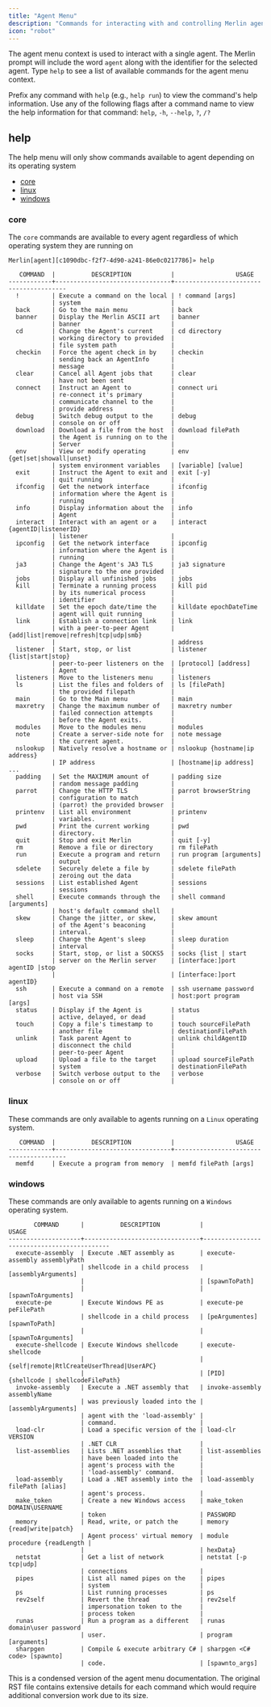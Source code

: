 ```yaml
---
title: "Agent Menu"
description: "Commands for interacting with and controlling Merlin agents"
icon: "robot"
---
```


The agent menu context is used to interact with a single agent. The Merlin prompt will include the word `agent` along
with the identifier for the selected agent. Type `help` to see a list of available commands for the agent menu context.

Prefix any command with `help` (e.g., `help run`) to view the command's help information.
Use any of the following flags after a command name to view the help information for that command:
`help`, `-h`, `--help`, `?`, `/?`

## help

<Note>
The help menu will only show commands available to agent depending on its operating system
</Note>

- [core](#core)
- [linux](#linux)
- [windows](#windows)

### core

The `core` commands are available to every agent regardless of which operating system they are running on

```text
Merlin[agent][c1090dbc-f2f7-4d90-a241-86e0c0217786]» help

   COMMAND  |          DESCRIPTION           |                 USAGE
------------+--------------------------------+----------------------------------------
  !         | Execute a command on the local | ! command [args]
            | system                         |
  back      | Go to the main menu            | back
  banner    | Display the Merlin ASCII art   | banner
            | banner                         |
  cd        | Change the Agent's current     | cd directory
            | working directory to provided  |
            | file system path               |
  checkin   | Force the agent check in by    | checkin
            | sending back an AgentInfo      |
            | message                        |
  clear     | Cancel all Agent jobs that     | clear
            | have not been sent             |
  connect   | Instruct an Agent to           | connect uri
            | re-connect it's primary        |
            | communicate channel to the     |
            | provide address                |
  debug     | Switch debug output to the     | debug
            | console on or off              |
  download  | Download a file from the host  | download filePath
            | the Agent is running on to the |
            | Server                         |
  env       | View or modify operating       | env {get|set|showall|unset}
            | system environment variables   | [variable] [value]
  exit      | Instruct the Agent to exit and | exit [-y]
            | quit running                   |
  ifconfig  | Get the network interface      | ifconfig
            | information where the Agent is |
            | running                        |
  info      | Display information about the  | info
            | Agent                          |
  interact  | Interact with an agent or a    | interact {agentID|listenerID}
            | listener                       |
  ipconfig  | Get the network interface      | ipconfig
            | information where the Agent is |
            | running                        |
  ja3       | Change the Agent's JA3 TLS     | ja3 signature
            | signature to the one provided  |
  jobs      | Display all unfinished jobs    | jobs
  kill      | Terminate a running process    | kill pid
            | by its numerical process       |
            | identifier                     |
  killdate  | Set the epoch date/time the    | killdate epochDateTime
            | agent will quit running        |
  link      | Establish a connection link    | link
            | with a peer-to-peer Agent      | {add|list|remove|refresh|tcp|udp|smb}
            |                                | address
  listener  | Start, stop, or list           | listener {list|start|stop}
            | peer-to-peer listeners on the  | [protocol] [address]
            | Agent                          |
  listeners | Move to the listeners menu     | listeners
  ls        | List the files and folders of  | ls [filePath]
            | the provided filepath          |
  main      | Go to the Main menu            | main
  maxretry  | Change the maximum number of   | maxretry number
            | failed connection attempts     |
            | before the Agent exits.        |
  modules   | Move to the modules menu       | modules
  note      | Create a server-side note for  | note message
            | the current agent.             |
  nslookup  | Natively resolve a hostname or | nslookup {hostname|ip address}
            | IP address                     | [hostname|ip address] ...
  padding   | Set the MAXIMUM amount of      | padding size
            | random message padding         |
  parrot    | Change the HTTP TLS            | parrot browserString
            | configuration to match         |
            | (parrot) the provided browser  |
  printenv  | List all environment           | printenv
            | variables.                     |
  pwd       | Print the current working      | pwd
            | directory.                     |
  quit      | Stop and exit Merlin           | quit [-y]
  rm        | Remove a file or directory     | rm filePath
  run       | Execute a program and return   | run program [arguments]
            | output                         |
  sdelete   | Securely delete a file by      | sdelete filePath
            | zeroing out the data           |
  sessions  | List established Agent         | sessions
            | sessions                       |
  shell     | Execute commands through the   | shell command [arguments]
            | host's default command shell   |
  skew      | Change the jitter, or skew,    | skew amount
            | of the Agent's beaconing       |
            | interval.                      |
  sleep     | Change the Agent's sleep       | sleep duration
            | interval                       |
  socks     | Start, stop, or list a SOCKS5  | socks {list | start
            | server on the Merlin server    | [interface:]port agentID |stop
            |                                | [interface:]port agentID}
  ssh       | Execute a command on a remote  | ssh username password
            | host via SSH                   | host:port program [args]
  status    | Display if the Agent is        | status
            | active, delayed, or dead       |
  touch     | Copy a file's timestamp to     | touch sourceFilePath
            | another file                   | destinationFilePath
  unlink    | Task parent Agent to           | unlink childAgentID
            | disconnect the child           |
            | peer-to-peer Agent             |
  upload    | Upload a file to the target    | upload sourceFilePath
            | system                         | destinationFilePath
  verbose   | Switch verbose output to the   | verbose
            | console on or off              |
```

### linux

These commands are only available to agents running on a `Linux` operating system.

```text
   COMMAND  |          DESCRIPTION           |                 USAGE
------------+--------------------------------+----------------------------------------
  memfd     | Execute a program from memory  | memfd filePath [args]
```

### windows

These commands are only available to agents running on a `Windows` operating system.

```text
       COMMAND      |          DESCRIPTION           |                   USAGE
--------------------+--------------------------------+--------------------------------------------
  execute-assembly  | Execute .NET assembly as       | execute-assembly assemblyPath
                    | shellcode in a child process   | [assemblyArguments]
                    |                                | [spawnToPath]
                    |                                | [spawnToArguments]
  execute-pe        | Execute Windows PE as          | execute-pe peFilePath
                    | shellcode in a child process   | [peArgumentes] [spawnToPath]
                    |                                | [spawnToArguments]
  execute-shellcode | Execute Windows shellcode      | execute-shellcode
                    |                                | {self|remote|RtlCreateUserThread|UserAPC}
                    |                                | [PID] {shellcode | shellcodeFilePath}
  invoke-assembly   | Execute a .NET assembly that   | invoke-assembly assemblyName
                    | was previously loaded into the | [assemblyArguments]
                    | agent with the 'load-assembly' |
                    | command.                       |
  load-clr          | Load a specific version of the | load-clr VERSION
                    | .NET CLR                       |
  list-assemblies   | Lists .NET assemblies that     | list-assemblies
                    | have been loaded into the      |
                    | agent's process with the       |
                    | 'load-assembly' command.       |
  load-assembly     | Load a .NET assembly into the  | load-assembly filePath [alias]
                    | agent's process.               |
  make_token        | Create a new Windows access    | make_token DOMAIN\USERNAME
                    | token                          | PASSWORD
  memory            | Read, write, or patch the      | memory {read|write|patch}
                    | Agent process' virtual memory  | module procedure {readLength |
                    |                                | hexData}
  netstat           | Get a list of network          | netstat [-p tcp|udp]
                    | connections                    |
  pipes             | List all named pipes on the    | pipes
                    | system                         |
  ps                | List running processes         | ps
  rev2self          | Revert the thread              | rev2self
                    | impersonation token to the     |
                    | process token                  |
  runas             | Run a program as a different   | runas domain\user password
                    | user.                          | program [arguments]
  sharpgen          | Compile & execute arbitrary C# | sharpgen <C# code> [spawnto]
                    | code.                          | [spawnto_args]
```

<Note>
This is a condensed version of the agent menu documentation. The original RST file contains extensive details for each command which would require additional conversion work due to its size.
</Note>